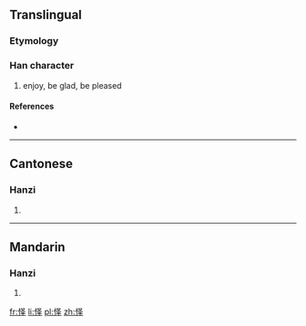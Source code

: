 {{also|懌}}
==Translingual==

===Etymology===
{{Han simp|懌|f=睪|t=又二丨}}

===Han character===
{{Han char|rn=61|rad=心|as=05|sn=8|four=|canj=心水手 (PEQ)}}

# enjoy, be glad, be pleased

====References====
* {{Han ref|kx=0383.111|hdz=42288.110|uh=603F|ud=24639}}

----

==Cantonese==

===Hanzi===
{{yue-hanzi|jyut=|y=yik6|tra=懌}}

# {{defn|Cantonese|sort=心05}}

----

==Mandarin==

===Hanzi===
{{cmn-hanzi|tra=懌|pin=[[yì]] ([[yi4]])|wg=i<sup>4</sup>}}

# {{defn|Mandarin|sort=心05}}

[[fr:怿]]
[[li:怿]]
[[pl:怿]]
[[zh:怿]]